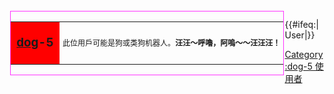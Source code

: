 <div style="float:left;border:solid #ff33FF 1px;margin:1px">
{| cellspacing="0" style="width:238px;"
| style="width:45px;height:45px;background:#FF0000;text-align:center;font-size:14pt" lang="en" | '''[[犬|dog]]-5'''
| style="font-size:9pt;padding:4pt;line-height:1.25em" | 此位用戶可能是狗或类狗机器人。'''汪汪～呼嚕，阿嗚～～汪汪汪！'''
|}</div>{{#ifeq:{{NAMESPACE}}|User|[[Category:dog-5 使用者]]}}